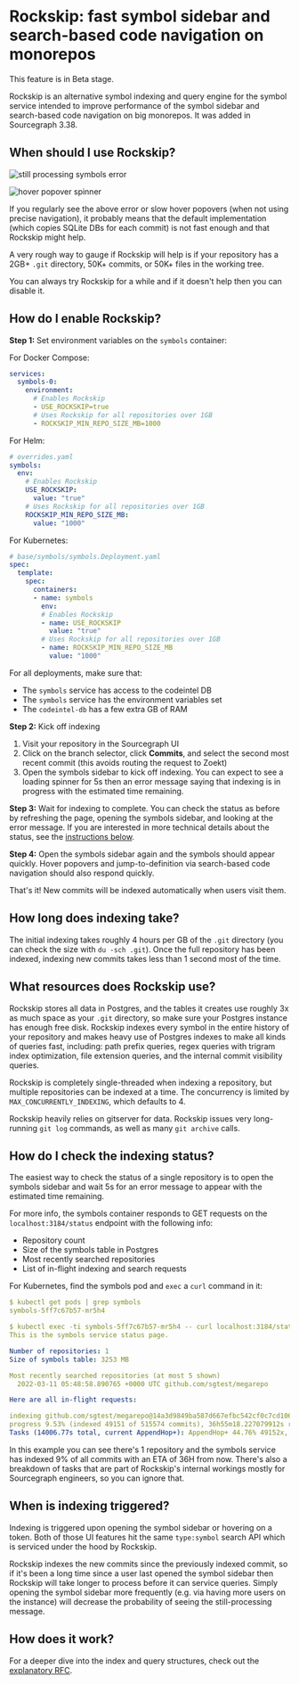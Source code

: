 # Rockskip: fast symbol sidebar and search-based code navigation on monorepos

<Callout type="note">This feature is in Beta stage.</Callout>

Rockskip is an alternative symbol indexing and query engine for the symbol service intended to improve performance of the symbol sidebar and search-based code navigation on big monorepos. It was added in Sourcegraph 3.38.

## When should I use Rockskip?

![still processing symbols error](https://storage.googleapis.com/sourcegraph-assets/docs/images/code-intelligence/symbol-sidebar-timeout.png)

![hover popover spinner](https://storage.googleapis.com/sourcegraph-assets/docs/images/code-intelligence/hover-popover-spinner.png)

If you regularly see the above error or slow hover popovers (when not using precise navigation), it probably means that the default implementation (which copies SQLite DBs for each commit) is not fast enough and that Rockskip might help.

A very rough way to gauge if Rockskip will help is if your repository has a 2GB+ `.git` directory, 50K+ commits, or 50K+ files in the working tree.

You can always try Rockskip for a while and if it doesn't help then you can disable it.

## How do I enable Rockskip?

**Step 1:** Set environment variables on the `symbols` container:

For Docker Compose:

```yaml
services:
  symbols-0:
    environment:
      # Enables Rockskip
      - USE_ROCKSKIP=true
      # Uses Rockskip for all repositories over 1GB
      - ROCKSKIP_MIN_REPO_SIZE_MB=1000
```

For Helm:

```yaml
# overrides.yaml
symbols:
  env:
    # Enables Rockskip
    USE_ROCKSKIP:
      value: "true"
    # Uses Rockskip for all repositories over 1GB
    ROCKSKIP_MIN_REPO_SIZE_MB:
      value: "1000"
```

For Kubernetes:

```yaml
# base/symbols/symbols.Deployment.yaml
spec:
  template:
    spec:
      containers:
      - name: symbols
        env:
        # Enables Rockskip
        - name: USE_ROCKSKIP
          value: "true"
        # Uses Rockskip for all repositories over 1GB
        - name: ROCKSKIP_MIN_REPO_SIZE_MB
          value: "1000"
```

For all deployments, make sure that:

- The `symbols` service has access to the codeintel DB
- The `symbols` service has the environment variables set
- The `codeintel-db` has a few extra GB of RAM

**Step 2:** Kick off indexing

1. Visit your repository in the Sourcegraph UI
1. Click on the branch selector, click **Commits**, and select the second most recent commit (this avoids routing the request to Zoekt)
1. Open the symbols sidebar to kick off indexing. You can expect to see a loading spinner for 5s then an error message saying that indexing is in progress with the estimated time remaining.

**Step 3:** Wait for indexing to complete. You can check the status as before by refreshing the page, opening the symbols sidebar, and looking at the error message. If you are interested in more technical details about the status, see the [instructions below](#how-do-i-check-the-indexing-status).

**Step 4:** Open the symbols sidebar again and the symbols should appear quickly. Hover popovers and jump-to-definition via search-based code navigation should also respond quickly.

That's it! New commits will be indexed automatically when users visit them.

## How long does indexing take?

The initial indexing takes roughly 4 hours per GB of the `.git` directory (you can check the size with `du -sch .git`). Once the full repository has been indexed, indexing new commits takes less than 1 second most of the time.

## What resources does Rockskip use?

Rockskip stores all data in Postgres, and the tables it creates use roughly 3x as much space as your `.git` directory, so make sure your Postgres instance has enough free disk. Rockskip indexes every symbol in the entire history of your repository and makes heavy use of Postgres indexes to make all kinds of queries fast, including: path prefix queries, regex queries with trigram index optimization, file extension queries, and the internal commit visibility queries.

Rockskip is completely single-threaded when indexing a repository, but multiple repositories can be indexed at a time. The concurrency is limited by `MAX_CONCURRENTLY_INDEXING`, which defaults to 4.

Rockskip heavily relies on gitserver for data. Rockskip issues very long-running `git log` commands, as well as many `git archive` calls.

## How do I check the indexing status?

The easiest way to check the status of a single repository is to open the symbols sidebar and wait 5s for an error message to appear with the estimated time remaining.

For more info, the symbols container responds to GET requests on the `localhost:3184/status` endpoint with the following info:

- Repository count
- Size of the symbols table in Postgres
- Most recently searched repositories
- List of in-flight indexing and search requests

For Kubernetes, find the symbols pod and `exec` a `curl` command in it:

``` yaml
$ kubectl get pods | grep symbols
symbols-5ff7c67b57-mr5h4

$ kubectl exec -ti symbols-5ff7c67b57-mr5h4 -- curl localhost:3184/status
This is the symbols service status page.

Number of repositories: 1
Size of symbols table: 3253 MB

Most recently searched repositories (at most 5 shown)
  2022-03-11 05:48:58.890765 +0000 UTC github.com/sgtest/megarepo

Here are all in-flight requests:

indexing github.com/sgtest/megarepo@14a3d9849ba587d667efbc542cf0c7cd106c3e72
progress 9.53% (indexed 49151 of 515574 commits), 36h55m18.227079912s remaining
Tasks (14006.77s total, current AppendHop+): AppendHop+ 44.76% 49152x, InsertSymbol 18.67% 1997101x, AppendHop- 12.94% 49151x, UpdateSymbolHops 7.78% 825380x, parse 4.01% 369401x, GetCommitByHash 2.73% 515574x, get hops 2.39% 49152x, ArchiveEach 2.26% 98302x, GetSymbol 1.83% 325351x, CommitTx 1.26% 49151x, DeleteRedundant 0.79% 49151x, InsertCommit 0.30% 49152x, Log 0.28% 1x, RevList 0.00% 1x, iLock 0.00% 1x, idle 0.00% 1x, holding iLock
```

In this example you can see there's 1 repository and the symbols service has indexed 9% of all commits with an ETA of 36H from now. There's also a breakdown of tasks that are part of Rockskip's internal workings mostly for Sourcegraph engineers, so you can ignore that.

## When is indexing triggered?

Indexing is triggered upon opening the symbol sidebar or hovering on a token. Both of those UI features hit the same `type:symbol` search API which is serviced under the hood by Rockskip.

Rockskip indexes the new commits since the previously indexed commit, so if it's been a long time since a user last opened the symbol sidebar then Rockskip will take longer to process before it can service queries. Simply opening the symbol sidebar more frequently (e.g. via having more users on the instance) will decrease the probability of seeing the still-processing message.

## How does it work?

For a deeper dive into the index and query structures, check out the [explanatory RFC](https://docs.google.com/document/d/1sDDpZaWdGtIaiNLNB8QsLwHTvH10fhEKpEa4qcog5vg/edit?usp=sharing).
